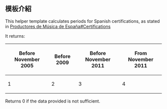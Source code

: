 <includeonly><!-- 在這裡加入模板的保護標識 --></includeonly><noinclude>{{Documentation subpage}}</noinclude>
<!-- 在本行下編輯模板說明 -->
== 模板介紹 ==
This helper template calculates periods for Spanish certifications, as stated in [[Productores de Música de España#Certifications]]

It returns:

{|class=wikitable
! Before November 2005
! Before 2009
! Before November 2011
! From November 2011
|- bgcolor="#F0FFF0"
|1
|2
|3
|4
|}

Returns 0 if the data provided is not sufficient.

<includeonly>
<!-- 本行下加入模板的分類 -->

</includeonly>